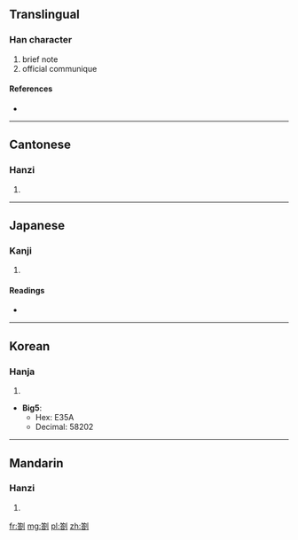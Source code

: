 ==Translingual==

===Han character===
{{Han char|rn=18|rad=刀|as=12|sn=14|four=8862<sub>3</sub>|canj=竹口中弓 (HRLN), X竹口中弓 (XHRLN)}}

# brief note
# official communique

====References====
* {{Han ref|kx=0144.261|dj=0325.080|hdz=10356.030|uh=5284|ud=21124}}

----

==Cantonese==

===Hanzi===
{{yue-hanzi|jyut=|y=jaap3}}

# {{defn|Cantonese|sort=刀12}}

----

==Japanese==

===Kanji===
{{ja-kanji|grade=|rs=刀12}}

# {{defn|Japanese|sort=刀12}}

====Readings====
* {{ja-readings|on=[[さつ]] (satsu), [[とう]] (tō)|kun=[[さす]] (sasu), [[かぎ]] (kagi), [[かま]] (kama)}}

----

==Korean==

===Hanja===
{{ko-hanja|hangeul=차|rv=cha|mr=ch'a}}

# {{defn|Korean|sort=刀12}}

* '''Big5''':
** Hex: E35A
** Decimal: 58202

----

==Mandarin==

===Hanzi===
{{cmn-hanzi|pin=[[dá]] ([[da2]]), [[zhá]] ([[zha2]])|wg=ta<sup>2</sup>, cha<sup>2</sup>}}

# {{defn|Mandarin|sort=刀12}}

[[fr:劄]]
[[mg:劄]]
[[pl:劄]]
[[zh:劄]]